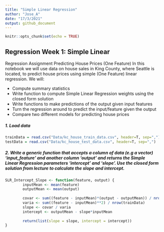 ```yaml
---
title: "Simple Linear Regression"
author: "Jose_A"
date: "17/3/2021"
output: github_document
---
```


```r
knitr::opts_chunk$set(echo = TRUE)
```



## Regression Week 1: Simple Linear 
Regression Assignment
Predicting House Prices (One Feature)
In this notebook we will use data on house sales in King County, where Seattle is located, to predict house prices using simple (One Feature) linear regression. We will:

  * Compute summary statistics
  * Write function to compute Simple Linear Regression weights using the closed form solution
  * Write functions to make predictions of the output given input features
  * Turn the regression around to predict the input/feature given the output
  * Compare two different models for predicting house prices



##### 1. Load data

```r
trainData = read.csv("Data/kc_house_train_data.csv", header=T, sep=",")
testData = read.csv("Data/kc_house_test_data.csv", header=T, sep=",")
```

##### 2. Write a generic function that accepts a column of data (e.g a vector) 'input_feature' and another column 'output' and returns the Simple Linear Regression parameters 'intercept' and 'slope'. Use the closed form solution from lecture to calculate the slope and intercept.

```r
SLR_Intercept_Slope <- function(feature, output) {
        inputMean <- mean(feature)
        outputMean <- mean(output)
        
        covar <- sum((feature - inputMean)*(output - outputMean)) / nrow(trainData)
        varia <- sum((feature - inputMean)**2) / nrow(trainData)
        slope <- covar / varia
        intercept <- outputMean - slope*inputMean
        
        return(list(slope = slope, intercept = intercept))
}
```